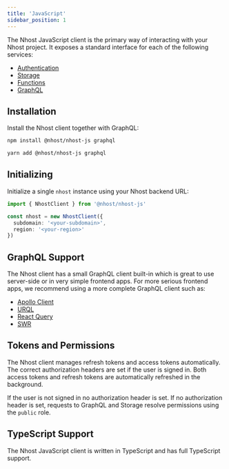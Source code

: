 ```yaml
---
title: 'JavaScript'
sidebar_position: 1
---
```



The Nhost JavaScript client is the primary way of interacting with your Nhost project. It exposes a standard interface for each of the following services:

- [Authentication](/reference/javascript/auth)
- [Storage](/reference/javascript/storage)
- [Functions](/reference/javascript/functions)
- [GraphQL](/reference/javascript/graphql)

## Installation

Install the Nhost client together with GraphQL:

<Tabs groupId="package-manager">
  <TabItem value="npm" label="npm" default>

```bash
npm install @nhost/nhost-js graphql
```

  </TabItem>
  <TabItem value="yarn" label="Yarn">

```bash
yarn add @nhost/nhost-js graphql
```

  </TabItem>
</Tabs>

## Initializing

Initialize a single `nhost` instance using your Nhost backend URL:

```ts title=utils/nhost.ts
import { NhostClient } from '@nhost/nhost-js'

const nhost = new NhostClient({
  subdomain: '<your-subdomain>',
  region: '<your-region>'
})
```

## GraphQL Support

The Nhost client has a small GraphQL client built-in which is great to use server-side or in very simple frontend apps. For more serious frontend apps, we recommend using a more complete GraphQL client such as:

- [Apollo Client](https://www.apollographql.com/docs/react/)
- [URQL](https://formidable.com/open-source/urql/)
- [React Query](https://react-query.tanstack.com/graphql)
- [SWR](https://swr.vercel.app/docs/data-fetching#graphql)

## Tokens and Permissions

The Nhost client manages refresh tokens and access tokens automatically. The correct authorization headers are set if the user is signed in. Both access tokens and refresh tokens are automatically refreshed in the background.

If the user is not signed in no authorization header is set. If no authorization header is set, requests to GraphQL and Storage resolve permissions using the `public` role.

## TypeScript Support

The Nhost JavaScript client is written in TypeScript and has full TypeScript support.
